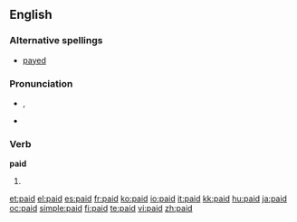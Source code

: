 ==English==

{{rank|brother|I've|longer|476|paid|art|neither|suddenly}}

===Alternative spellings===
*[[payed]] {{italbrac|archaic}}

===Pronunciation===
*{{IPA|/'peɪd/}}, {{SAMPA|/'peId/}}
*{{audio|en-us-paid.ogg|Audio (US)}}
*:{{rhymes|eɪd}}

===Verb===
'''paid'''

# {{past of|[[pay]]}}

[[et:paid]]
[[el:paid]]
[[es:paid]]
[[fr:paid]]
[[ko:paid]]
[[io:paid]]
[[it:paid]]
[[kk:paid]]
[[hu:paid]]
[[ja:paid]]
[[oc:paid]]
[[simple:paid]]
[[fi:paid]]
[[te:paid]]
[[vi:paid]]
[[zh:paid]]